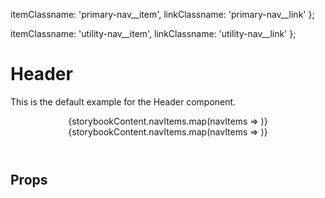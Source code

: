 
  itemClassname: 'primary-nav__item',
  linkClassname: 'primary-nav__link'
};

  itemClassname: 'utility-nav__item',
  linkClassname: 'utility-nav__link'
};


<Meta title="Components/00-Frame/Header" component={Header} />

# Header
This is the default example for the Header component.

<Preview>
  <Story name="Example">
    <Header>
      <SiteLogo />
      <PrimaryNav params={primaryNavParams}>
        {storybookContent.navItems.map(navItems => <NavItem key={navItems.link.id} fields={navItems} />)}
      </PrimaryNav>
      <UtilityNav params={utilityNavParams}>
        {storybookContent.navItems.map(navItems => <NavItem key={navItems.link.id} fields={navItems} />)}
      </UtilityNav>
    </Header>
  </Story>
</Preview>

## Props
<Props of={Header} />

